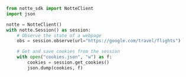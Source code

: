```python extract_cookies_notte.py
from notte_sdk import NotteClient
import json

notte = NotteClient()
with notte.Session() as session:
    # Observe the state of a webpage
    obs = session.observe(url="https://google.com/travel/flights")

    # Get and save cookies from the session
    with open("cookies.json", "w") as f:
        cookies = session.get_cookies()
        json.dump(cookies, f)
```
